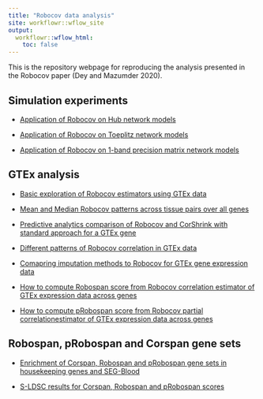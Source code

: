 ```yaml
---
title: "Robocov data analysis"
site: workflowr::wflow_site
output:
  workflowr::wflow_html:
    toc: false
---
```


This is the repository webpage for reproducing the analysis presented in the Robocov paper (Dey and Mazumder 2020).

## Simulation experiments

- [Application of Robocov on Hub network models](hub_robocov.html)

- [Application of Robocov on Toeplitz network models](toeplitz_robocov.html)

- [Application of Robocov on 1-band precision matrix network models](band_prec_robocov.html)

## GTEx analysis 

- [Basic exploration of Robocov estimators using GTEx data](gtex_analysis_robocov_examples.html)

- [Mean and Median Robocov patterns across tissue pairs over all genes](mean_robocov.html)

- [Predictive analytics comparison of Robocov and CorShrink with standard approach for a GTEx gene](predictive_analytics_gtex.html)

- [Different patterns of Robocov correlation in GTEx data](diff_robospan_examples.html)

- [Comapring imputation methods to Robocov for GTEx gene expression data](gtex_rank_imputation.html)

- [How to compute Robospan score from Robocov correlation estimator of GTEx expression data across genes](gtex_robocov_ex_robospan.html)

- [How to compute pRobospan score from Robocov partial correlationestimator of GTEx expression data across genes](gtex_pRobocov_pRobospan.html)

## Robospan, pRobospan and Corspan gene sets 

- [Enrichment of Corspan, Robospan and pRobospan gene sets in housekeeping genes and SEG-Blood](SEG_housekeeping_enrich.html)

- [S-LDSC results for Corspan, Robospan and pRobospan scores](corspan_robospan_probospan.html)
